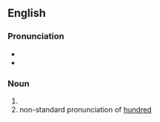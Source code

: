 ==English==

===Pronunciation===
* {{IPA|hʌni}}
* {{rhymes|ʌni}}

===Noun===
{{en-noun|-}}

# {{eye dialect of|honey}}
# non-standard pronunciation of [[hundred]]
{{count page|[[Wiktionary:Page count]]}}